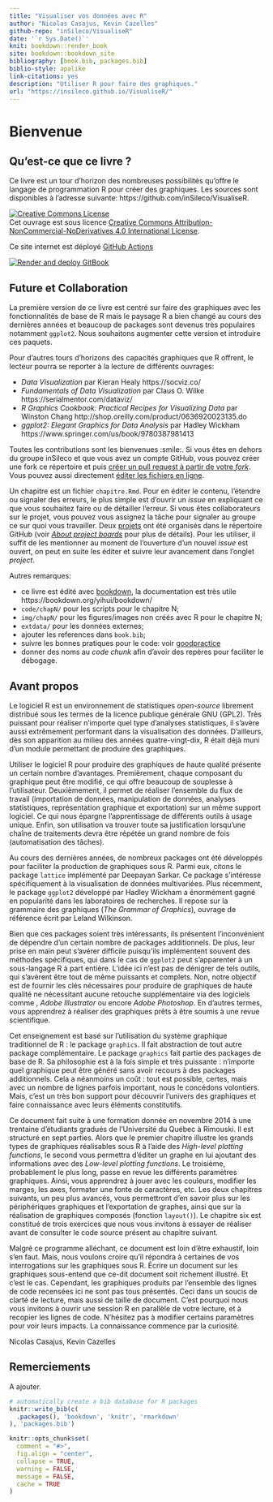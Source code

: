 ```yaml
---
title: "Visualiser vos données avec R"
author: "Nicolas Casajus, Kevin Cazelles"
github-repo: "inSileco/VisualiseR"
date: '`r Sys.Date()`'
knit: bookdown::render_book
site: bookdown::bookdown_site
bibliography: [book.bib, packages.bib]
biblio-style: apalike
link-citations: yes
description: "Utiliser R pour faire des graphiques."
url: "https://insileco.github.io/VisualiseR/"
---
```



# Bienvenue {-}

## Qu'est-ce que ce livre ? {-}

Ce livre est un tour d'horizon des nombreuses possibilités qu'offre le
langage de programmation R pour créer des graphiques. Les sources sont
disponibles à l'adresse suivante: https://github.com/inSileco/VisualiseR.


<a rel="license" href="http://creativecommons.org/licenses/by-nc-nd/4.0/"><img alt="Creative Commons License" style="border-width:0" src="https://i.creativecommons.org/l/by-nc-nd/4.0/88x31.png" /></a><br />
Cet ouvrage est sous licence
<a rel="license" href="http://creativecommons.org/licenses/by-nc-nd/4.0/">Creative Commons Attribution-NonCommercial-NoDerivatives 4.0 International License</a>.

Ce site internet est déployé [GitHub
Actions](https://github.com/features/actions)

<a rel="Render and deploy GitBook"
href="https://github.com/inSileco/VisualiseR/actions"><img alt="Render and
deploy GitBook" style="border-width:0"
src="https://github.com/inSileco/VisualiseR/workflows/Render%20and%20deploy%20GitBook/badge.svg"/></a><br/>



## Future et Collaboration {-}

La première version de ce livre est centré sur faire des graphiques avec les
fonctionnalités de base de R mais le paysage R a bien changé au cours des
dernières années et beaucoup de packages sont devenus très populaires notamment
`ggplot2`. Nous souhaitons augmenter cette version et introduire ces paquets.


Pour d'autres tours d'horizons des capacités graphiques que R offrent,
le lecteur pourra se reporter à la lecture de différents ouvrages:

- *Data Visualization* par Kieran Healy https://socviz.co/
- *Fundamentals of Data Visualization* par Claus O. Wilke https://serialmentor.com/dataviz/
- *R Graphics Cookbook: Practical Recipes for Visualizing Data* par Winston Chang  http://shop.oreilly.com/product/0636920023135.do
- *ggplot2: Elegant Graphics for Data Analysis* par Hadley Wickham
https://www.springer.com/us/book/9780387981413

<!-- Ajouter comment collaborer -->

Toutes les contributions sont les bienvenues :smile:. Si vous êtes en dehors du
groupe inSileco et que vous avez un compte GitHub, vous pouvez créer une fork ce
répertoire et puis [créer un pull request à partir de votre
*fork*](https://help.github.com/articles/creating-a-pull-request-from-a-fork/).
Vous pouvez aussi directement [éditer les fichiers en
ligne](https://help.github.com/articles/editing-files-in-another-user-s-repository/).

Un chapitre est un fichier `chapitre.Rmd`. Pour en éditer le contenu, l'étendre ou signaler des erreurs, le plus simple est d'ouvrir un *issue* en expliquant ce que vous souhaitez faire ou de détailler l'erreur. Si vous êtes collaborateurs sur le projet, vous pouvez vous assignez la tâche pour signaler au groupe ce sur quoi vous travailler.
Deux [projets](https://github.com/inSileco/VisualiseR/projects) ont été organisés dans le répertoire GitHub (voir [*About project boards*](https://help.github.com/articles/about-project-boards/) pour plus de détails). Pour les utiliser, il suffit de les mentionner au moment de l'ouverture d'un nouvel *issue* est ouvert, on peut en suite les éditer et suivre leur avancement dans l'onglet *project*.

Autres remarques:

- ce livre est édité avec [bookdown](https://github.com/rstudio/bookdownw/), la documentation est très utile https://bookdown.org/yihui/bookdown/
- `code/chapN/` pour les scripts pour le chapitre N;
- `img/chapN/` pour les figures/images non créés avec R pour le chapitre N;
- `extdata/` pour les données externes;
- ajouter les references dans `book.bib`;
- suivre les bonnes pratiques pour le code: voir [goodpractice](https://github.com/MangoTheCat/goodpractice)
- donner des noms au *code chunk* afin d'avoir des repères pour faciliter le débogage.


## Avant propos {-}

Le logiciel R est un environnement de statistiques *open-source* librement distribué sous les termes de la licence publique générale GNU (GPL2). Très puissant pour réaliser n'importe quel type d'analyses statistiques, il s'avère aussi extrêmement performant dans la visualisation des données.
D'ailleurs, dès son apparition au milieu des années quatre-vingt-dix, R était déjà muni d'un module permettant de produire des graphiques.

Utiliser le logiciel R pour produire des graphiques de haute qualité présente un certain nombre d'avantages. Premièrement, chaque composant du graphique peut être modifié, ce qui offre beaucoup de souplesse à l'utilisateur. Deuxièmement, il permet de réaliser l'ensemble du flux de travail (importation de données, manipulation de données, analyses statistiques, représentation graphique et exportation) sur un même support logiciel. Ce qui nous épargne l'apprentissage de différents outils à usage unique. Enfin, son utilisation va trouver toute sa justification lorsqu'une chaîne de traitements devra être répétée un grand nombre de fois (automatisation des tâches).

Au cours des dernières années, de nombreux packages ont été développés pour faciliter la production de graphiques sous R. Parmi eux, citons le package `lattice` implémenté par Deepayan Sarkar. Ce package s'intéresse spécifiquement à la visualisation de données multivariées. Plus récemment, le package `ggplot2` développé par Hadley Wickham a énormément gagné en popularité dans les laboratoires de recherches. Il repose sur la grammaire des graphiques (*The Grammar of Graphics*), ouvrage de référence écrit par Leland Wilkinson.



Bien que ces packages soient très intéressants, ils présentent l'inconvénient de dépendre d'un certain nombre de packages additionnels. De plus, leur prise en main peut s'avérer difficile puisqu'ils implémentent souvent des méthodes spécifiques, qui dans le cas de `ggplot2` peut s'apparenter à un sous-langage R à part entière. L'idée ici n'est pas de dénigrer de tels outils, qui s'avèrent être tout de même puissants et complets. Non, notre objectif est de fournir les clés nécessaires pour produire de graphiques de haute qualité ne nécessitant aucune retouche supplémentaire via des logiciels comme \textit{GNU Image Manipulation Program (GIMP)}, *Adobe Illustrator* ou encore *Adobe Photoshop*. En d'autres termes, vous apprendrez à réaliser des graphiques prêts à être soumis à une revue scientifique.



Cet enseignement est basé sur l'utilisation du système graphique traditionnel de R : le package `graphics`. Il fait abstraction de tout autre package complémentaire. Le package `graphics` fait partie des packages de base de R. Sa philosophie est à la fois simple et très puissante : n'importe quel graphique peut être généré sans avoir recours à des packages additionnels. Cela a néanmoins un coût : tout est possible, certes, mais avec un nombre de lignes parfois important, nous le concédons volontiers. Mais, c'est un très bon support pour découvrir l'univers des graphiques et faire connaissance avec leurs éléments constitutifs.



Ce document fait suite à une formation donnée en novembre 2014 à une trentaine d'étudiants gradués de l'Université du Québec à Rimouski. Il est structuré en sept parties. Alors que le premier chapitre illustre les grands types de graphiques réalisables sous R à l'aide des _High-level plotting functions_, le second vous permettra d'éditer un graphe en lui ajoutant des informations avec des _Low-level plotting functions_. Le troisième, probablement le plus long, passe en revue les différents paramètres graphiques. Ainsi, vous apprendrez à jouer avec les couleurs, modifier les marges, les axes, formater une fonte de caractères, etc. Les deux chapitres suivants, un peu plus avancés, vous permettront d'en savoir plus sur les périphériques graphiques et l'exportation de graphes, ainsi que sur la réalisation de graphiques composés (fonction `layout()`). Le chapitre six est constitué de trois exercices que nous vous invitons à essayer de réaliser avant de consulter le code source présent au chapitre suivant.


Malgré ce programme alléchant, ce document est loin d'être exhaustif, loin s'en faut. Mais, nous voulons croire qu'il répondra à certaines de vos interrogations sur les graphiques sous R. Écrire un document sur les graphiques sous-entend que ce-dit document soit richement illustré. Et c'est le cas. Cependant, les graphiques produits par l'ensemble des lignes de code recensées ici ne sont pas tous présentés. Ceci dans un soucis de clarté de lecture, mais aussi de taille de document. C'est pourquoi nous vous invitons à ouvrir une session R en parallèle de votre lecture, et à recopier les lignes de code. N'hésitez pas à modifier certains paramètres pour voir leurs impacts. La connaissance commence par la curiosité.

Nicolas Casajus, Kevin Cazelles



## Remerciements {-}

A ajouter.




```r
# automatically create a bib database for R packages
knitr::write_bib(c(
  .packages(), 'bookdown', 'knitr', 'rmarkdown'
), 'packages.bib')
```

```r
knitr::opts_chunk$set(
  comment = "#>",
  fig.align = "center",
  collapse = TRUE,
  warning = FALSE,
  message = FALSE,
  cache = TRUE
)
```
